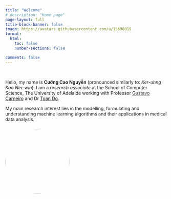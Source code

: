 ```yaml
---
title: "Welcome"
# description: "Home page"
page-layout: full
title-block-banner: false
image: https://avatars.githubusercontent.com/u/15698019
format:
  html:
    toc: false
    number-sections: false

comments: false
---
```


::: {.grid}
::: {.g-col-12 .g-col-md-8}
<br />

Hello, my name is **C&#x1B0;&#x1EDD;ng Cao Nguy&#x1EC5;n** (pronounced similarly to: *Ker-uhng Kao Ner-win*). I am a *research associate* at the School of Computer Science, The University of Adelaide working with Professor [Gustavo Carneiro](https://www.surrey.ac.uk/people/gustavo-carneiro) and Dr [Toan Do](https://sites.google.com/view/thanhtoando/home).

My main research interest lies in the modelling, formulating and understanding machine learning algorithms and their applications in medical data analysis.
:::

::: {.g-col-6 .g-col-md-4}
<img src="https://avatars.githubusercontent.com/u/15698019" width="200" style="border-radius: 50%; margin-top: 10px;">

:::
::::